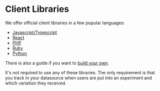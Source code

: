 # Client Libraries

We offer official client libraries in a few popular languages:

- [Javascript/Typescript](/lib/js)
- [React](/lib/react)
- [PHP](/lib/php)
- [Ruby](/lib/ruby)
- [Python](/lib/python)

There is also a guide if you want to [build your own](/lib/build-your-own).

It's not required to use any of these libraries. The only requirement is that you track in your datasource when users are put into an experiment and which variation they received.
